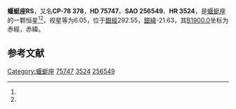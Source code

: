 {{Starbox begin
| name = 蝘蜓座RS
}}
{{Starbox observe
| epoch = [[J2000.0|J2000.0]]
| constell = [[蝘蜓座|蝘蜓座]]<ref name=SIMBAD>{{cite web
 | url=http://simbad.u-strasbg.fr/simbad/sim-id?Ident=HR+3524
 | title =Pulsating variable Star
 | publisher=Centre de Données astronomiques de Strasbourg
 | work=SIMBAD
 | accessdate=2012-07-13}}</ref><ref name=DATA>{{cite web
 | url=http://vizier.u-strasbg.fr/viz-bin/VizieR-5?-out.add=.&-source=5050&-corr=PK=HR&-out.max=9999&HR=3524
 | title=VizieR Detailed Page
 | accessdate=2012-07-13
 | archive-date=2016-03-05
 | archive-url=https://web.archive.org/web/20160305214148/http://vizier.u-strasbg.fr/viz-bin/VizieR-5?-out.add=.&-source=5050&-corr=PK=HR&-out.max=9999&HR=3524
 | dead-url=no
 }}</ref>
| 星官 = 
| ra = {{RA|8|43|12.4}}<ref name=SIMBAD /><ref name=DATA />
| dec = {{DEC|-79|4|11}}<ref name=SIMBAD /><ref name=DATA />
| appmag_v = 6.05<ref name=SIMBAD /><ref name=DATA />
}}
{{Starbox character
| class = A5V+A7V<ref name=SIMBAD /><ref name=DATA />
| b-v = 0.23<ref name=SIMBAD /><ref name=DATA />
| u-b = 0.08<ref name=SIMBAD /><ref name=DATA />
| r-i = <ref name=SIMBAD /><ref name=DATA />
| variable = 
}}
{{Starbox astrometry
| radial_v = 0.08
| prop_mo_ra = 26
| parallax = 
| p_error = 
}}
{{Starbox catalog
| names =CP-78 378，[[SAO星表|SAO]] 256549，[[HD星表|HD]] 75747，[[HR星表|HR]] 3524}}
{{Starbox reference |Simbad=HR+3524}}
{{Starbox end}}

'''蝘蜓座RS'''，又名'''CP-78 378'''，'''HD 75747'''、'''SAO 256549'''、'''HR 3524'''，是[[蝘蜓座|蝘蜓座]]的一颗恒星<ref name=SIMBAD /><ref name=DATA />，视星等为6.05，位于[[銀道座標系|銀經]]292.55，[[銀道座標系|銀緯]]-21.63，其[[B1900.0|B1900.0]]坐标为赤經{{RA|8|46|37.7}}，赤緯{{DEC|-78|-21.63|14}}。

== 参考文献 ==
{{reflist}}

{{star-stub}}

{{蝘蜓座恒星}}
[[Category:蝘蜓座|Category:蝘蜓座]]
[[Category:HD和HDE天體|75747]]
[[Category:HR天體|3524]]
[[Category:SAO天體|256549]]